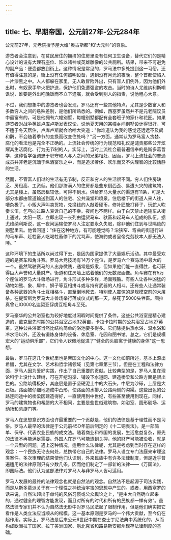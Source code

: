 ```yaml
---
---
---
```

title: 七、早期帝国，公元前27年-公元284年
---



公元前27年，元老院授予屋大维"奥古斯都"和'大元帅"的尊象。

游览者会注意到，在贫民居住的拥挤的住房里没有任何卫生设备，替代它们的是精心设计的设有大理石座位、饰以诸神或英雄雕像的公共厕所。结果，带来不可避免的副产品：便壶都放到街上。这种情况是常见的，罗马法中多处提到这一习俗。还有值得注意的是，街上没有任何照明设备，遇到没有月光的夜晚，整个首都使陷入一片漆黑之中。人人都躲在家里，无人敢冒险外出，只有盲人们例外，因为他们外出时，有奴隶手举火把护送，保护他们免遭强盗的攻击。当时的诗人尤维纳利斯嘲讽说，谁要是外出吃晚饭而不立下遗嘱，就会受到别人的指责，说他粗心大意。

不过，我们想象中的游览者也会发现，罗马还有一些其他特点，尤其是少数富人和多数穷人之间的悬殊差别，是他们所熟悉的。例如，西塞罗虽然并不是元老院议员中最富有的，可是他拥有六幢别墅，每幢别墅都配有全套班子的家仆和花匠。如果游览者对战争英雄卢库卢斯发表议论，说他夏天用的某幢乡间别墅设计得很好，可不适于冬天居住，卢库卢斯就会哈哈大笑道："你难道认为我的感觉还远远不及鹤和鹳，不会随着季节的变换而改变住处吗？"另一方面，通常认为罗马富人贪婪、腐化的看法也是完全不正确的。上流社会传统的行为规范和礼仪是谴责那些公开炫耀其生活腐化、行为无节制的人。实际上，当时上流社会最普遍信奉的是斯多葛哲学，这种哲学强调忠于职守和人与人之间的兄弟相处、因而，罗马上流社会的普通成员并非老是沉湎于纵酒宴乐之中，而是追求奢侈、欢乐而又不失理智的比较恬静的生活。

然而，不管富人们过的生活有无节制，反正和穷人的生活很不同。穷人们住房缺乏、房租高、工资低。他们那挤满人的住房都是些东倒西歪、易遭火灾的建筑物，尤其是楼上，虽然房租较低，可得不到水。供给罗马大量水的渠道有11条，可是大部分水都由管道输送到富人的住宅、公共澡堂和喷泉。住后楼下的街道人来人往，嘈杂极了。小贩大声叫卖货物，兑换钱的人敲着硬币，修补匠敲打锤子，玩蛇人吹奏长笛，乞丐向过路人哀诉自己的不幸。夜间也不两样。由于白天禁止运输车从街上通过，太阳一落，立即出现一长列由运货马车、驮畜和起马车人组成的队伍。据尤维纳利斯说，这一夜间运输使罗马人注定要永久失眠，除非他们住到与世隔绝的别墅里去。他曾问道："住在这种地方，有可能睡觉吗？沿狭窄、弯曲的街道行进的马车声、赶牲畜人吃喝牲畜停下的咒骂声，使海豹或者皇帝克劳狄本人都无法入睡。"

这种环境下的生活所以尚过得下去，是因为国家提供了大量娱乐活动。其中最受欢迎的是赛车和角斗赛。罗马大竞技场有14万个座位，是罗马六个赛马场中最大的一个。虽然驾驶赛马的人出身微贱，通常是奴隶，但如果他们能一直得胜，也可获得巨大声誉和大量财产。街道和住房墙上贴着他们的无数张画像。角斗赛在有5万个座位的罗马大斗兽场进行，角斗形式多种多样，场面残酷。有些人让各种凶猛的动物如熊、象、犀牛、狮子等互相拼斗或与持有武器的人相斗。还有些人让通常装备各种武器的角斗士互相格斗，直至倒地死去。特别使人震惊的是规模空前的大屠杀。在提留斯为罗马大斗兽场举行落成仪式的那一天，杀死了5000头牲畜。图拉真曾让IO000名达契亚俘虏互相角斗至死。

罗马豪华的公共浴室也为较好地度过闲暇时间提供了条件。这些公共浴室是精心建造的，戴克里先时期的公共浴室占地32英亩，卡拉卡拉时期的公共浴室占地27英亩。这种公共浴室当然比结构简单的浴池要多得多。它们除提供热水浴、温水浴和冷水浴以外，还没有锻炼身体的设备、休息室、花园和图书馆。总之，它们是规模宏大的"运动俱乐部"，它们令人钦佩地促进了"健全的头脑寓于健康的身体"这一思想。

最后，罗马在这几个世纪里也是帝国文化的中心。这一文化如前所述，基本上源出希腊，尤其在文学、艺术和哲学诸领域（见第七章第三节）。但是在工程和法律方面，罗马人因为爱好实践，作出了自己重要的贡献。比较典型的是，罗马人虽在理论科学上没什么建树，可在开挖沟渠、铺设下水道网、建造桥梁和公路方面是很出色的。公路筑得极好，其底层是置于坚硬泥土中的大石头，中层为沙砾，上层是大石板。路面被仔细地造成中凸形，使路面的水排入公路两侧的沟渠。这些出色的公路连同途中的桥梁因建造得好，一直使用到中世纪，有些甚至使用到现在。同样，罗马的建筑物也和希腊的大不相同，主要是些世俗建筑物，如浴室、圆形剧场、运动场和凯旋门等。

罗马人在思想意识方面也许最重要的一个贡献是，他们的法律是基于理性而不是习俗。罗马人最早的法律是于公元前45O年前后制定的《十二铜表法》，是一部简单、保守、代表农业民族的成文法。随着商业和帝国的发展，生活愈益复杂，原先的法律不再能满足需要。外国人在罗马可能遭到关押，他的财产可能被没收，就是一个典型的问题。遇上这种情况，适用什么法律呢，尤其是考虑到当时存在这样的观念：一个民族无论去何处，总携带它自己的法律。罗马人设立专门法庭来审理这类案件。多次审理的结果使他们认识到，外来民族中有许多法律制度，但是近乎普遍适用的法律原则只有少数几条。因而他们制定了一部新的法律——《万国法》，即国际法。他们认为这部法律对罗马人与非罗马人皆可适用。

罗马人发展的最终的法律观念也就是自然法的观念。自然法不是起源于司法实践，而是从斯多葛派关于有一个理性之神统治宇宙的思想中产生的。或者，用西塞罗的话来说，自然法超出于单纯的风俗习惯或公众舆论之上，"是由大自然确立起来的，通过健全的理智方能发现，而且对所有的时代和所有的民族都一样有效"。虽然法律专家们并不认为自然法无形中对罗马民法起了限制作用，但是他们确实把它看作是人类立法应当顺从的楷模。这一基本原则是罗马的一个伟大贡献，至今仍在起作用。实际上，罗马法是后来公元6世纪中期在查士丁尼法典中系统化的，从而构成欧洲拉丁国家、拉丁美洲国家、魁北克省和路易斯安那州现存法律制度的基础。